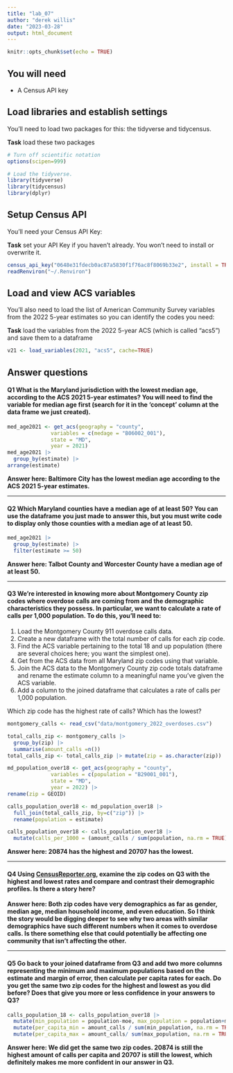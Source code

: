 ```yaml
---
title: "lab_07"
author: "derek willis"
date: "2023-03-28"
output: html_document
---
```


```r
knitr::opts_chunk$set(echo = TRUE)
```

## You will need

-   A Census API key

## Load libraries and establish settings

You'll need to load two packages for this: the tidyverse and tidycensus.

**Task** load these two packages

```r
# Turn off scientific notation
options(scipen=999)

# Load the tidyverse.
library(tidyverse)
library(tidycensus)
library(dplyr)
```

## Setup Census API

You'll need your Census API Key:

**Task** set your API Key if you haven't already. You won't need to install or overwrite it.

```r
census_api_key("0648e31fdecb0ac87a5830f1f76ac8f8069b33e2", install = TRUE, overwrite = TRUE)
readRenviron("~/.Renviron")
```

## Load and view ACS variables

You'll also need to load the list of American Community Survey variables from the 2022 5-year estimates so you can identify the codes you need:

**Task** load the variables from the 2022 5-year ACS (which is called "acs5") and save them to a dataframe

```r
v21 <- load_variables(2021, "acs5", cache=TRUE)
```

## Answer questions

#### **Q1** What is the Maryland jurisdiction with the lowest median age, according to the ACS 2021 5-year estimates? You will need to find the variable for median age first (search for it in the 'concept' column at the data frame we just created).

```r
med_age2021 <- get_acs(geography = "county",
              variables = c(medage = "B06002_001"),
              state = "MD",
              year = 2021)
med_age2021 |>
  group_by(estimate) |>
arrange(estimate)
```

**Answer here: Baltimore City has the lowest median age according to the ACS 2021 5-year estimates.**

------------------------------------------------------------------------

#### **Q2** Which Maryland counties have a median age of at least 50? You can use the dataframe you just made to answer this, but you must write code to display only those counties with a median age of at least 50.

```r
med_age2021 |>
  group_by(estimate) |>
  filter(estimate >= 50)

```

**Answer here: Talbot County and Worcester County have a median age of at least 50.**

------------------------------------------------------------------------

#### **Q3** We're interested in knowing more about Montgomery County zip codes where overdose calls are coming from and the demographic characteristics they possess. In particular, we want to calculate a rate of calls per 1,000 population. To do this, you'll need to:

1.  Load the Montgomery County 911 overdose calls data.
2.  Create a new dataframe with the total number of calls for each zip code.
3.  Find the ACS variable pertaining to the total 18 and up population (there are several choices here; you want the simplest one).
4.  Get from the ACS data from all Maryland zip codes using that variable.
5.  Join the ACS data to the Montgomery County zip code totals dataframe and rename the estimate column to a meaningful name you've given the ACS variable.
6.  Add a column to the joined dataframe that calculates a rate of calls per 1,000 population.

Which zip code has the highest rate of calls? Which has the lowest?

```r
montgomery_calls <- read_csv("data/montgomery_2022_overdoses.csv")

total_calls_zip <- montgomery_calls |>
  group_by(zip) |>
  summarise(amount_calls =n())
total_calls_zip <- total_calls_zip |> mutate(zip = as.character(zip))

md_population_over18 <- get_acs(geography = "county",
              variables = c(population = "B29001_001"),
              state = "MD",
              year = 2022) |>
rename(zip = GEOID)

calls_population_over18 <- md_population_over18 |> 
  full_join(total_calls_zip, by=c("zip")) |>
  rename(population = estimate)

calls_population_over18 <- calls_population_over18 |>
  mutate(calls_per_1000 = (amount_calls / sum(population, na.rm = TRUE)) * 1000)

```

**Answer here: 20874 has the highest and 20707 has the lowest.**

------------------------------------------------------------------------

#### **Q4** Using [CensusReporter.org](https://censusreporter.org/), examine the zip codes on Q3 with the highest and lowest rates and compare and contrast their demographic profiles. Is there a story here?

**Answer here: Both zip codes have very demographics as far as gender, median age, median household income, and even education. So I think the story would be digging deeper to see why two areas with similar demographics have such different numbers when it comes to overdose calls. Is there something else that could potentially be affecting one community that isn't affecting the other.**

------------------------------------------------------------------------

#### **Q5** Go back to your joined dataframe from Q3 and add two more columns representing the minimum and maximum populations based on the estimate and margin of error, then calculate per capita rates for each. Do you get the same two zip codes for the highest and lowest as you did before? Does that give you more or less confidence in your answers to Q3?

```r
calls_population_18 <- calls_population_over18 |>
  mutate(min_population = population-moe, max_population = population+moe) |>
  mutate(per_capita_min = amount_calls / sum(min_population, na.rm = TRUE)) |>
  mutate(per_capita_max = amount_calls/ sum(max_population, na.rm = TRUE))

```

**Answer here: We did get the same two zip codes. 20874 is still the highest amount of calls per capita and 20707 is still the lowest, which definitely makes me more confident in our answer in Q3.**
